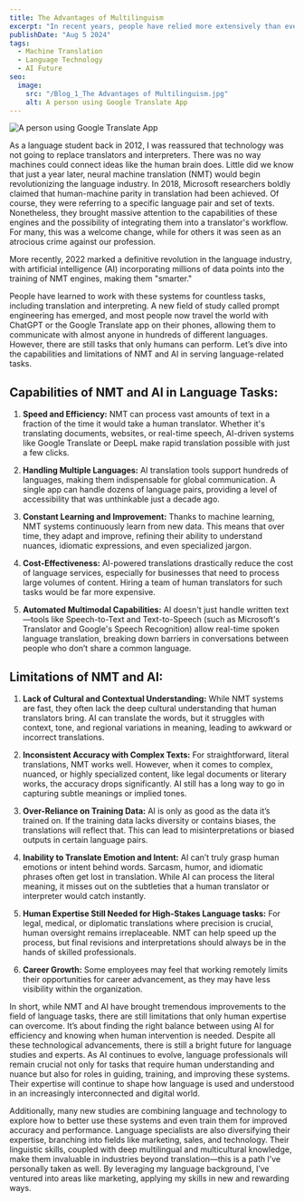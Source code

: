 ```yaml
---
title: The Advantages of Multilinguism
excerpt: "In recent years, people have relied more extensively than ever on Machine Translation and automatic Speech Translation to understand content in languages unknown to them, largely due to advancements in technology. One of the most notable changes has been the growing use of AI for language-related tasks. Many people ask themselves: Will AI substitute language studies? Is it really necessary to even learn a new language nowadays?"
publishDate: "Aug 5 2024"
tags:
  - Machine Translation
  - Language Technology
  - AI Future
seo:
  image:
    src: "/Blog_1_The Advantages of Multilinguism.jpg"
    alt: A person using Google Translate App
---
```



<Image
  src="/Blog_1_The Advantages of Multilinguism.jpg"
  alt="A person using Google Translate App"
  width={800}
  height={600}
  title="A person using Google Translate App"
  loading="eager"
/>

As a language student back in 2012, I was reassured that technology was not going to replace translators and interpreters. There was no way machines could connect ideas like the human brain does. Little did we know that just a year later, neural machine translation (NMT) would begin revolutionizing the language industry. In 2018, Microsoft researchers boldly claimed that human-machine parity in translation had been achieved. Of course, they were referring to a specific language pair and set of texts. Nonetheless, they brought massive attention to the capabilities of these engines and the possibility of integrating them into a translator's workflow. For many, this was a welcome change, while for others it was seen as an atrocious crime against our profession.

More recently, 2022 marked a definitive revolution in the language industry, with artificial intelligence (AI) incorporating millions of data points into the training of NMT engines, making them "smarter."

People have learned to work with these systems for countless tasks, including translation and interpreting. A new field of study called prompt engineering has emerged, and most people now travel the world with ChatGPT or the Google Translate app on their phones, allowing them to communicate with almost anyone in hundreds of different languages. However, there are still tasks that only humans can perform. Let’s dive into the capabilities and limitations of NMT and AI in serving language-related tasks.

## Capabilities of NMT and AI in Language Tasks:

1. **Speed and Efficiency:** NMT can process vast amounts of text in a fraction of the time it would take a human translator. Whether it's translating documents, websites, or real-time speech, AI-driven systems like Google Translate or DeepL make rapid translation possible with just a few clicks.

2. **Handling Multiple Languages:** AI translation tools support hundreds of languages, making them indispensable for global communication. A single app can handle dozens of language pairs, providing a level of accessibility that was unthinkable just a decade ago.

3. **Constant Learning and Improvement:** Thanks to machine learning, NMT systems continuously learn from new data. This means that over time, they adapt and improve, refining their ability to understand nuances, idiomatic expressions, and even specialized jargon.

4. **Cost-Effectiveness:** AI-powered translations drastically reduce the cost of language services, especially for businesses that need to process large volumes of content. Hiring a team of human translators for such tasks would be far more expensive.

5. **Automated Multimodal Capabilities:** AI doesn't just handle written text—tools like Speech-to-Text and Text-to-Speech (such as Microsoft's Translator and Google's Speech Recognition) allow real-time spoken language translation, breaking down barriers in conversations between people who don’t share a common language.

## Limitations of NMT and AI:

1. **Lack of Cultural and Contextual Understanding:** While NMT systems are fast, they often lack the deep cultural understanding that human translators bring. AI can translate the words, but it struggles with context, tone, and regional variations in meaning, leading to awkward or incorrect translations.

2. **Inconsistent Accuracy with Complex Texts:** For straightforward, literal translations, NMT works well. However, when it comes to complex, nuanced, or highly specialized content, like legal documents or literary works, the accuracy drops significantly. AI still has a long way to go in capturing subtle meanings or implied tones.

3. **Over-Reliance on Training Data:** AI is only as good as the data it’s trained on. If the training data lacks diversity or contains biases, the translations will reflect that. This can lead to misinterpretations or biased outputs in certain language pairs.

4. **Inability to Translate Emotion and Intent:** AI can’t truly grasp human emotions or intent behind words. Sarcasm, humor, and idiomatic phrases often get lost in translation. While AI can process the literal meaning, it misses out on the subtleties that a human translator or interpreter would catch instantly.

5. **Human Expertise Still Needed for High-Stakes Language tasks:** For legal, medical, or diplomatic translations where precision is crucial, human oversight remains irreplaceable. NMT can help speed up the process, but final revisions and interpretations should always be in the hands of skilled professionals.

6. **Career Growth:** Some employees may feel that working remotely limits their opportunities for career advancement, as they may have less visibility within the organization.

In short, while NMT and AI have brought tremendous improvements to the field of language tasks, there are still limitations that only human expertise can overcome. It’s about finding the right balance between using AI for efficiency and knowing when human intervention is needed. Despite all these technological advancements, there is still a bright future for language studies and experts. As AI continues to evolve, language professionals will remain crucial not only for tasks that require human understanding and nuance but also for roles in guiding, training, and improving these systems. Their expertise will continue to shape how language is used and understood in an increasingly interconnected and digital world.

Additionally, many new studies are combining language and technology to explore how to better use these systems and even train them for improved accuracy and performance. Language specialists are also diversifying their expertise, branching into fields like marketing, sales, and technology. Their linguistic skills, coupled with deep multilingual and multicultural knowledge, make them invaluable in industries beyond translation—this is a path I’ve personally taken as well. By leveraging my language background, I’ve ventured into areas like marketing, applying my skills in new and rewarding ways.

